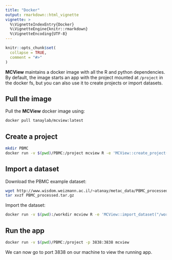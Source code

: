 ```yaml
---
title: "Docker"
output: rmarkdown::html_vignette
vignette: >
  %\VignetteIndexEntry{Docker}
  %\VignetteEngine{knitr::rmarkdown}
  %\VignetteEncoding{UTF-8}
---
```


```r
knitr::opts_chunk$set(
  collapse = TRUE,
  comment = "#>"
)
```

__MCView__ maintains a docker image with all the R and python dependencies. By default, the image starts an app with the project mounted at `/project` in the docker fs, but you can also use it to create projects or import datasets. 

## Pull the image

Pull the __MCView__ docker image using: 

```bash
docker pull tanaylab/mcview:latest
```

## Create a project

```bash
mkdir PBMC
docker run -v $(pwd)/PBMC:/project mcview R -e 'MCView::create_project("PBMC", project_dir = "/project")'
```

## Import a dataset

Download the PBMC example dataset:

```bash
wget http://www.wisdom.weizmann.ac.il/~atanay/metac_data/PBMC_processed.tar.gz
tar xvzf PBMC_processed.tar.gz
```

Import the dataset:

```bash
docker run -v $(pwd):/workdir mcview R -e 'MCView::import_dataset("/workdir/PBMC", dataset = "PBMC163k", anndata_file = "/workdir/metacells.h5ad", cell_type_colors_file = "/workdir/cluster-colors.csv")'
```

## Run the app

```bash
docker run -v $(pwd)/PBMC:/project -p 3838:3838 mcview
```

We can now go to port 3838 on our machine to view the running app. 